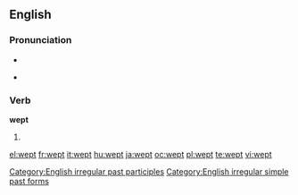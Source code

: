==English==

===Pronunciation===
* {{audio|en-us-wept.ogg|Audio (US)}}
* {{IPA|/'wɛpt/}}
*: {{rhymes|ɛpt}}

===Verb===
'''wept'''

# {{past of|[[weep]]}}

[[Category:English irregular past participles]]
[[Category:English irregular simple past forms]]

[[el:wept]]
[[fr:wept]]
[[it:wept]]
[[hu:wept]]
[[ja:wept]]
[[oc:wept]]
[[pl:wept]]
[[te:wept]]
[[vi:wept]]